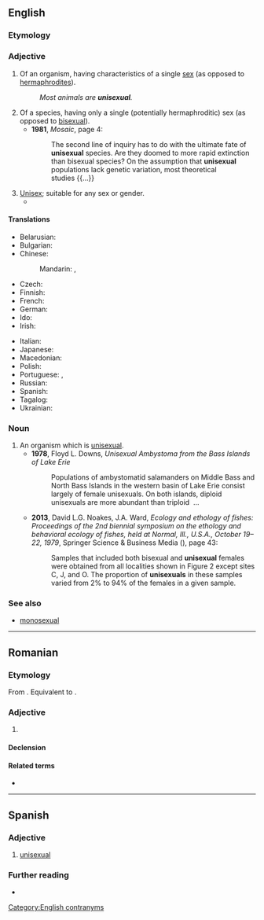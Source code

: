 ==English==
{{wikipedia}}

===Etymology===
{{prefix|en|uni|sexual}}

===Adjective===
{{en-adj|-}}

# Of an organism, having characteristics of a single [[sex]] (as opposed to [[hermaphrodite]]s).
#: ''Most animals are '''unisexual'''.''
# Of a species, having only a single (potentially hermaphroditic) sex (as opposed to [[bisexual]]).
#* '''1981''', ''Mosaic'', page 4:
#*: The second line of inquiry has to do with the ultimate fate of '''unisexual''' species. Are they doomed to more rapid extinction than bisexual species? On the assumption that '''unisexual''' populations lack genetic variation, most theoretical studies&nbsp;{{...}}
# [[unisex|Unisex]]; suitable for any sex or gender.
#* {{quote-book|en|year=2015|author=Arhlene A. Flowers|title=Global Writing for Public Relations: Connecting in English with Stakeholders and Publics Worldwide|publisher=Routledge|isbn=9781317683872|page=433
|passage=You may not be familiar with the name or it could be a '''unisexual''' name, and some women and men may have first names that are more traditional for the opposite  gender.}}

====Translations====
{{trans-top|having characteristics of a single sex}}
* Belarusian: {{t|be|аднапо́лы}}
* Bulgarian: {{t|bg|еднополов}}
* Chinese:
*: Mandarin: {{t+|cmn|單性|alt=單性的|sc=Hani}}, {{t+|cmn|单性|tr=dānxìng de|alt=单性的|sc=Hani}}
* Czech: {{t|cs|nedokonalý|m}}
* Finnish: {{t+|fi|yksineuvoinen}}
* French: {{t+|fr|unisexe}}
* German: {{t|de|eingeschlechtlich}}
* Ido: {{t|io|unsexua}}
* Irish: {{t|ga|aonghnéasach}}
{{trans-mid}}
* Italian: {{t|it|unisessuale}}
* Japanese: {{t+|ja|単性|tr=たんせいの, tansei no|alt=単性の|sc=Jpan}}
* Macedonian: {{t|mk|еднополов}}
* Polish: {{t|pl|jednopłciowy}}
* Portuguese: {{t+|pt|unissexuado}}, {{t+|pt|unissexual}}
* Russian: {{t+|ru|однопо́лый}}
* Spanish: {{t|es|unisexual}} {{qualifier|biol.}}
* Tagalog: {{t|tl|sansariin}}
* Ukrainian: {{t|uk|одностате́вий}}
{{trans-bottom}}

===Noun===
{{en-noun}}

# An organism which is [[#Adjective|unisexual]].
#* '''1978''', Floyd L. Downs, ''Unisexual Ambystoma from the Bass Islands of Lake Erie''
#*: Populations of ambystomatid salamanders on Middle Bass and North Bass Islands in the western basin of Lake Erie consist largely of female  unisexuals. On both islands, diploid unisexuals are more abundant than triploid &nbsp;...
#* '''2013''', David L.G. Noakes, J.A. Ward, ''Ecology and ethology of fishes: Proceedings of the 2nd biennial symposium on the ethology and behavioral ecology of fishes, held at Normal, Ill., U.S.A., October 19–22, 1979'', Springer Science & Business Media ({{ISBN|9789401713412}}), page 43:
#*: Samples that included both bisexual and '''unisexual''' females were obtained from all localities shown in Figure 2 except sites C, J, and O. The proportion of '''unisexuals''' in these samples varied from 2% to 94% of the females in a given sample.

===See also===
* [[monosexual]]

[[Category:English contranyms]]

----

==Romanian==

===Etymology===
From {{bor|ro|fr|unisexuel}}. Equivalent to {{prefix|ro|uni|sexual}}.

===Adjective===
{{ro-adj|4}}

# {{l|en|unisexual}}

====Declension====
{{ro-adj-4}}

====Related terms====
* {{l|ro|unisexualitate}}

----

==Spanish==

===Adjective===
{{es-adj}}

# [[#English|unisexual]]

===Further reading===
* {{R:es:DRAE}}